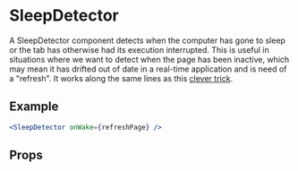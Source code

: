 
<Meta
  component={SleepDetector}
  title="Utilities/UI Interactive/SleepDetector"
/>

# SleepDetector

A SleepDetector component detects when the computer has gone to sleep or the tab has otherwise had its execution interrupted. This is useful in situations where we want to detect when the page has been inactive, which may mean it has drifted out of date in a real-time application and is need of a "refresh". It works along the same lines as this [clever trick](https://blog.alexmaccaw.com/javascript-wake-event).

## Example

```jsx
<SleepDetector onWake={refreshPage} />
```

## Props

<ArgsTable of={SleepDetector} />
